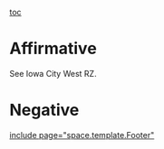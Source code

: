 [[toc]]
=Affirmative= 

See Iowa City West RZ.

=Negative= 

[[include page="space.template.Footer"]]